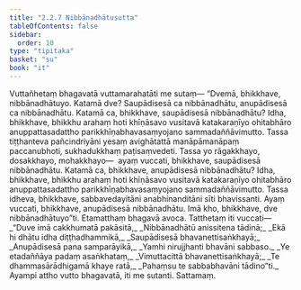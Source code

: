 ```yaml
---
title: "2.2.7 Nibbānadhātusutta"
tableOfContents: false
sidebar:
  order: 10
type: "tipitaka"
basket: "su"
book: "it"
---
```



<DynamicBreadcrumb />

<Division number="44" book="it">

<Paragraph number="279" book="it">
Vuttañhetaṃ bhagavatā vuttamarahatāti me sutaṃ—
</Paragraph>

<Paragraph number="280" book="it">
“Dvemā, bhikkhave, nibbānadhātuyo. Katamā dve? Saupādisesā ca nibbānadhātu, anupādisesā ca nibbānadhātu.
</Paragraph>

<Paragraph number="281" book="it">
Katamā ca, bhikkhave, saupādisesā nibbānadhātu? Idha, bhikkhave, bhikkhu arahaṃ hoti khīṇāsavo vusitavā katakaraṇīyo ohitabhāro anuppattasadattho parikkhīṇabhavasaṃyojano sammadaññāvimutto. Tassa tiṭṭhanteva pañcindriyāni yesaṃ avighātattā manāpāmanāpaṃ paccanubhoti, sukhadukkhaṃ paṭisaṃvedeti. Tassa yo rāgakkhayo, dosakkhayo, mohakkhayo—  ayaṃ vuccati, bhikkhave, saupādisesā nibbānadhātu.
</Paragraph>

<Paragraph number="282" book="it">
Katamā ca, bhikkhave, anupādisesā nibbānadhātu? Idha, bhikkhave, bhikkhu arahaṃ hoti khīṇāsavo vusitavā katakaraṇīyo ohitabhāro anuppattasadattho parikkhīṇabhavasaṃyojano sammadaññāvimutto. Tassa idheva, bhikkhave, sabbavedayitāni anabhinanditāni sīti bhavissanti. Ayaṃ vuccati, bhikkhave, anupādisesā nibbānadhātu. Imā kho, bhikkhave, dve nibbānadhātuyo”ti. Etamatthaṃ bhagavā avoca. Tatthetaṃ iti vuccati—
</Paragraph>

<Paragraph number="283" type="verses" book="it">
_“Duve imā cakkhumatā pakāsitā,_  
_Nibbānadhātū anissitena tādinā;_  
_Ekā hi dhātu idha diṭṭhadhammikā,_  
_Saupādisesā bhavanettisaṅkhayā;_  
_Anupādisesā pana samparāyikā,_  
_Yamhi nirujjhanti bhavāni sabbaso._  

</Paragraph>

<Paragraph number="284" type="verses" book="it">
_Ye etadaññāya padaṃ asaṅkhataṃ,_  
_Vimuttacittā bhavanettisaṅkhayā;_  
_Te dhammasārādhigamā khaye ratā,_  
_Pahaṃsu te sabbabhavāni tādino”ti._  

</Paragraph>

<Paragraph number="285" book="it">
Ayampi attho vutto bhagavatā, iti me sutanti.

</Paragraph>
</Division>

<Paragraph number="286" type="center" book="it">
Sattamaṃ.
</Paragraph>